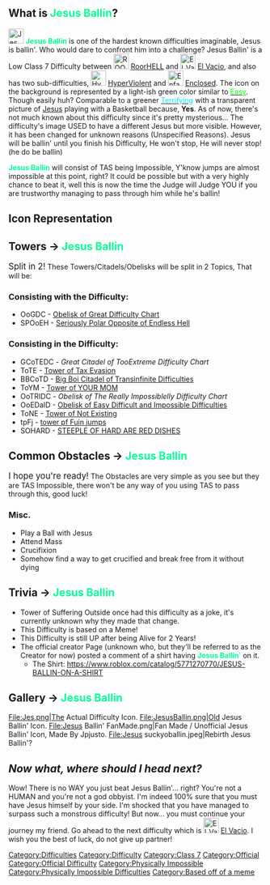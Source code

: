 {{DISPLAYTITLE:<span style="background:linear-gradient(120deg,#04fe94,#06fe98); -webkit-background-clip:text !important; -webkit-text-fill-color:transparent;">'''Jesus Ballin'''</span>}}{{NoticeScrollboxNew|Notices={{Joke}}
{{Physically Impossible}}
{{Classic}}}}

<div style="--theme-accent-color:-webkit-linear-gradient(#04fe94,#06fe98)">
{{NewDifficultyInfobox|gradient=#04fe94,#06fe98|image1=<gallery>
Jes.png|Actual 
Old Jesus Ballin' Icon?.png|Old Icon
Jesus Ballin' FanMade.png|Fan Made
</gallery>|caption1=OH MY GOD, IS THAT JESUS CHRIST BALLIN' RIGHT NOW?! WHO DARES TO CONFRONT HIM WHILE HE IS BALLIN'?!?|class=[[:Category:Class 7|Low Class 7]]|type=[[:Category:Physically Impossible|Physically Impossible]]|next=[[File:El Vacio Sqaure.png|frameless|30x30px]] [[El Vacio]] (66)|decal_id=*Unofficial Icon: 14381643843
*Old Icon: 8077957208
*Older Icon: 6413713153|main_difficulty=|sub_difficulty(ies)=[[File:HyperViolent New.png|frameless|25px]] [[HyperViolent]] (65.33)[[File:Enfarted.gif|25px]] [[Enclosed]] (65.66)|chain(s)=|official_music(s)=|creator(s)=<big>[[User:MapleHatLeaf|MapleHatLeaf]]</big>|full_name=Jesus Ballin'|short_name=Jesus|alt_names=*He's Ballin'
*Jesus|original_creator(s)=It's not confirmed who it is the Original Page Creator.|original_name=|date_added=Around 13/09/2020, It is not confirmed when it was created, According i don't know who, But it was said it was created on: 09/11/2020.|date_removed=|removal_incidents=|revamp_date=02 Abril of 2022|prior_previous=*[[FILE:Transfinite.png|30px]] [[Transfinite]]
*[[FILE:Quantum.png|30px]] [[QUANTUM|Quantum]]
*[[FILE:RawrX3.png|30px]] RawrX3
*[[FILE:MegaX3.png|30px]] MegaX3 or [[FILE: Roor hell.jpeg|30px]] [[RoorHELL]]
*[[FILE:Haha life go brr.png|30px]] Haha life go brr|prior_next=
*[[File:PolishCow.gif|frameless|30x30px]] [[User blog:EpicTheGamer2014/Polish Cow|Polish Cow]]
*[[FILE:Hyperwave.png|30px]] [[User blog:EpicTheGamer2014/Hyperwave|Hyperwave]]
*[[FILE:Image (ecksdee).png|30px]] [[User blog:Sanjay2133/Deception|Deception]]
*[[FILE:Shadow person.jpg|30px]] [[User blog:EpicTheGamer2014/Nullified Acrimony|Nullified Acrimony]]|title1=<big><big>'''Jesus Ballin'''</big></big>|previous=[[File:RoorXD.png|frameless|30x30px]]  [[w:c:jtohs-hardest-towers:RoorXD|RoorXD]] (64)|previous_class(es)=[[:Category:Class 9|Low Class 9]]|alt_next=[[File:HyperViolent New.png|frameless|30x30px]] [[HyperViolent]] 
(Sub-difficulty) (65.33)|rating=65|alt_previous=[[File:ROOR HELL new.png|frameless|30x30px]] [[RoorHELL]] 
(Sub-difficulty) (64.5)|class_range=Low}}
==What is <span style="background:linear-gradient(120deg,#04fe94,#06fe98); -webkit-background-clip:text !important; -webkit-text-fill-color:transparent;">'''Jesus Ballin'''</span>?                  ==
[[File:Jes.png|frameless|30x30px]] <span style="background:linear-gradient(120deg,#04fe94,#06fe98); -webkit-background-clip:text !important; -webkit-text-fill-color:transparent;">'''Jesus Ballin'''</span> is one of the hardest known difficulties imaginable, Jesus is ballin'. Who would dare to confront him into a challenge? Jesus Ballin' is a Low Class 7 Difficulty between [[File:ROOR HELL new.png|frameless|30x30px]] [[RoorHELL]] and [[File:El Vacio Sqaure.png|frameless|30x30px]] [[El Vacio]], and also has two sub-difficulties, [[File:HyperViolent New.png|frameless|30x30px]] [[HyperViolent]] and  [[File:Enfarted.gif|30x30px]] [[Enclosed]]. The icon on the background is represented by a light-ish green color similar to {{Class1Difficulties|Easy}} [[w:c:ktoh:Easy|<span style="color:#00FF00">Easy</span>]]. Though easily huh? Comparable to a greener {{Class3Difficulties|Terrifying}} [[w:c:ktoh:Terrifying|<span style="color:#00EBFF">Terrifying</span>]] with a transparent picture of [[Jesus Christ|Jesus]] playing with a Basketball because, '''Yes'''. As of now, there's not much known about this difficulty since it's pretty mysterious... The difficulty's image USED to have a different Jesus but more visible. However, it has been changed for unknown reasons (Unspecified Reasons). Jesus will be ballin' until you finish his Difficulty, He won't stop, He will never stop! (he do be ballin) 

<span style="background:linear-gradient(120deg,#04fe94,#06fe98); -webkit-background-clip:text !important; -webkit-text-fill-color:transparent;">'''Jesus Ballin'''</span> will consist of TAS being Impossible, Y'know jumps are almost impossible at this point, right? It could be possible but with a very highly chance to beat it, well this is now the time the Judge will Judge YOU if you are trustworthy managing to pass through him while he's ballin!

==Icon Representation==
{{IconRepresentation|difficulty=Jesus Ballin|image=[[File:Jes.png|50px]]|old_image=[[File:JesusBallin.png|50px]]|description=The current icon is simply Jesus Ballin with a light greenish background. He is Ballin' with a basketball.|alt_title=Unofficial|alt_image=[[File:Jesus Ballin' FanMade.png|50px]]|old_description=This icon is basically Jesus Ballin' with a light greenish background but He is more visible and lighter. He is also Ballin' with a basketball, ready to shoot.|alt_description=This icon by Jpjusto is the same Jesus from the current icon with a lighter greenish background with Him being more visible. He is also Ballin' with a basketball.}}
==Towers → <span style="background:linear-gradient(120deg,#04fe94,#06fe98); -webkit-background-clip:text !important; -webkit-text-fill-color:transparent;">'''Jesus Ballin'''</span>==
<big>Split in 2!</big> These Towers/Citadels/Obelisks will be split in 2 Topics, That will be:

===Consisting with the Difficulty:=== 
*OoGDC -  [[Obelisk of Great Difficulty Chart]]
*SPOoEH - [[Seriously Polar Opposite of Endless Hell]]

===Consisting in the Difficulty:=== 

*GCoTEDC - ''Great Citadel of TooExtreme Difficulty Chart''
*ToTE - [[Tower of Tax Evasion]]
*BBCoTD - [[Big Boi Citadel of Transinfinite Difficulties]]
*ToYM - [https://www.youtube.com/watch?v=dQw4w9WgXcQ Tower of YOUR MOM]
*OoTRIDC - ''Obelisk of The Really Impossiblelly Difficulty Chart''
*OoEDaID - [[Obelisk of Easy Difficult and Impossible Difficulties]]
*ToNE - [[w:c:jtohs-hardest-towers:Tower of Not Existing|Tower of Not Existing]]
*tpFj - [[w:c:jtoh:Tower pf Fuin jumps|tower pf Fuin jumps]]
*SOHARD - [[STEEPLE OF HARD ARE RED DISHES]]

==Common Obstacles → <span style="background:linear-gradient(120deg,#04fe94,#06fe98); -webkit-background-clip:text !important; -webkit-text-fill-color:transparent;">'''Jesus Ballin'''</span>==
<big>I hope you're ready!</big> The Obstacles are very simple as you see but they are TAS Impossible, there won't be any way of you using TAS to pass through this, good luck!
{{ObstacleTableRevamp|JumpClimbableBase=47|Increment=1.0991}}
===Misc.===   

*Play a Ball with Jesus
*Attend Mass
*Crucifixion
*Somehow find a way to get crucified and break free from it without dying

==Trivia → <span style="background:linear-gradient(120deg,#04fe94,#06fe98); -webkit-background-clip:text !important; -webkit-text-fill-color:transparent;">'''Jesus Ballin'''</span>== 

* Tower of Suffering Outside once had this difficulty as a joke, it's currently unknown why they made that change.
*This Difficulty is based on a Meme!
*This Difficulty is still UP after being Alive for 2 Years!
*The official creator Page (unknown who, but they'll be referred to as the Creator for now) posted a comment of a shirt having <span style="background:linear-gradient(120deg,#04fe94,#06fe98); -webkit-background-clip:text !important; -webkit-text-fill-color:transparent;">'''Jesus Ballin''''</span> on it.
**The Shirt: https://www.roblox.com/catalog/5771270770/JESUS-BALLIN-ON-A-SHIRT

==Gallery → <span style="background:linear-gradient(120deg,#04fe94,#06fe98); -webkit-background-clip:text !important; -webkit-text-fill-color:transparent;">'''Jesus Ballin'''</span>==
<gallery widths="185">
File:Jes.png|The Actual Difficulty Icon.
File:JesusBallin.png|Old Jesus Ballin' Icon.
File:Jesus Ballin' FanMade.png|Fan Made / Unofficial Jesus Ballin' Icon, Made By Jpjusto.
File:Jesus suckyoballin.jpeg|Rebirth Jesus Ballin'?
</gallery>
== ''Now what, where should I head next?''==
Wow! There is no WAY you just beat Jesus Ballin'... right? You're not a HUMAN and you're not a god obbyist. I'm indeed 100% sure that you must have Jesus himself by your side. I'm shocked that you have managed to surpass such a monstrous difficulty! But now... you must continue your journey my friend. Go ahead to the next difficulty which is [[File:El Vacio Sqaure.png|frameless|30x30px]] [[El Vacio]]. I wish you the best of luck, do not give up partner!

{{MainDifficultiesNavbox}}

[[Category:Difficulties]]
[[Category:Difficulty]]
[[Category:Class 7]]
 
[[Category:Official]]
[[Category:Official Difficulty]]
[[Category:Physically Impossible]]
[[Category:Physically Impossible Difficulties]]
[[Category:Based off of a meme]]